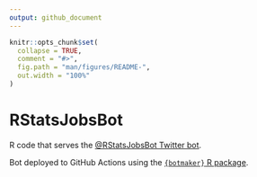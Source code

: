 ```yaml
---
output: github_document
---
```


<!-- README.md is generated from README.Rmd. Please edit that file -->

```r
knitr::opts_chunk$set(
  collapse = TRUE,
  comment = "#>",
  fig.path = "man/figures/README-",
  out.width = "100%"
)
```

# RStatsJobsBot

R code that serves the [\@RStatsJobsBot Twitter bot](https://twitter.com/RStatsJobsBot).

Bot deployed to GitHub Actions using the [`{botmaker}` R package](https://github.com/jcrodriguez1989/botmaker).

